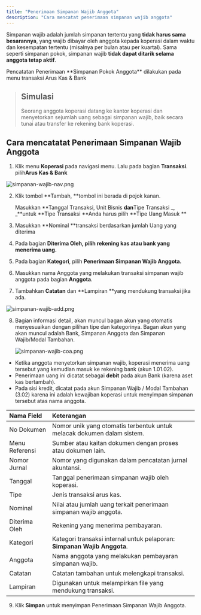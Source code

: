 ```yaml
---
title: "Penerimaan Simpanan Wajib Anggota"
description: "Cara mencatat penerimaan simpanan wajib anggota"
---
```


Simpanan wajib adalah jumlah simpanan tertentu yang **tidak harus sama besarannya**, yang wajib dibayar oleh anggota kepada koperasi dalam waktu dan kesempatan tertentu (misalnya per bulan atau per kuartal). Sama seperti simpanan pokok, simpanan wajib **tidak dapat ditarik selama anggota tetap aktif**.

<Info>
  Pencatatan Penerimaan **Simpanan Pokok Anggota** dilakukan pada menu transaksi Arus Kas & Bank
</Info>

> ## Simulasi
>
> Seorang anggota koperasi datang ke kantor koperasi dan menyetorkan sejumlah uang sebagai simpanan wajib, baik secara tunai atau transfer ke rekening bank koperasi. 

## Cara mencatatat Penerimaan Simpanan Wajib Anggota

1. Klik menu **Koperasi** pada navigasi menu. Lalu pada bagian **Transaksi**. pilih**Arus Kas & Bank** 

![simpanan-wajib-nav.png](/images/simpanan-wajib-nav.png)

2. Klik tombol **Tambah, **tombol ini berada di pojok kanan.

   Masukkan **Tanggal Transaksi, Unit Bisnis **dan**Tipe Transaksi _, _**untuk **Tipe Transaksi **Anda harus pilih **Tipe Uang Masuk **
3. Masukkan **Nominal **transaksi berdasarkan jumlah Uang yang diterima
4. Pada bagian **Diterima Oleh, **pilih rekening kas atau bank yang menerima uang**.**
5. Pada bagian **Kategori**, pilih **Penerimaan Simpanan Wajib Anggota.**
6. Masukkan nama Anggota yang melakukan transaksi simpanan wajib anggota pada bagian **Anggota**.
7. Tambahkan **Catatan** dan **Lampiran **yang  mendukung transaksi jika ada.

![simpanan-wajib-add.png](/images/simpanan-wajib-add.png)

8. Bagian informasi detail, akan muncul bagan akun yang otomatis menyesuaikan dengan pilihan tipe dan kategorinya. Bagan akun yang akan muncul adalah Bank, Simpanan Anggota dan Simpanan Wajib/Modal Tambahan.

   ![simpanan-wajib-coa.png](/images/simpanan-wajib-coa.png)

- Ketika anggota menyetorkan simpanan wajib, koperasi menerima uang tersebut yang kemudian masuk ke rekening bank (akun 1.01.02).
- Penerimaan uang ini dicatat sebagai **debit** pada akun Bank (karena aset kas bertambah).
- Pada sisi kredit, dicatat pada akun Simpanan Wajib / Modal Tambahan (3.02) karena ini adalah kewajiban koperasi untuk menyimpan simpanan tersebut atas nama anggota.

| Nama Field     | Keterangan                                                               |
| :------------- | :----------------------------------------------------------------------- |
| No Dokumen     | Nomor unik yang otomatis terbentuk untuk melacak dokumen dalam sistem.   |
| Menu Referensi | Sumber atau kaitan dokumen dengan proses atau dokumen lain.              |
| Nomor Jurnal   | Nomor yang digunakan dalam pencatatan jurnal akuntansi.                  |
| Tanggal        | Tanggal penerimaan simpanan wajib oleh koperasi.                         |
| Tipe           | Jenis transaksi arus kas.                                                |
| Nominal        | Nilai atau jumlah uang terkait penerimaan simpanan wajib anggota.        |
| Diterima Oleh  | Rekening yang menerima pembayaran.                                       |
| Kategori       | Kategori transaksi internal untuk pelaporan: **Simpanan Wajib Anggota**. |
| Anggota        | Nama anggota yang melakukan pembayaran simpanan wajib.                   |
| Catatan        | Catatan tambahan untuk melengkapi transaksi.                             |
| Lampiran       | Digunakan untuk melampirkan file yang mendukung transaksi.               |

9. Klik **Simpan** untuk menyimpan Penerimaan Simpanan Wajib Anggota.